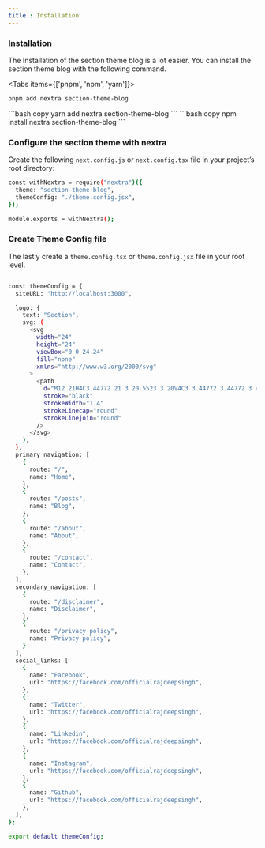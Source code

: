 ```yaml
---
title : Installation
---
```


<Steps>

### Installation
The Installation of the section theme blog is a lot easier. You can install the section theme blog with the following command.
 
<Tabs items={['pnpm', 'npm', 'yarn']}>
  <Tab>
  ```bash copy
pnpm add nextra section-theme-blog
  ```
  </Tab>
    <Tab>
  ```bash copy
yarn add nextra section-theme-blog
  ```
  </Tab>
    <Tab>
  ```bash copy
npm install nextra section-theme-blog
  ```
  </Tab>
</Tabs>


### Configure the section theme with nextra

Create the following `next.config.js` or `next.config.tsx` file in your project’s root directory:

```bash {2-3} copy filename="next.config.js"
const withNextra = require("nextra")({
  theme: "section-theme-blog",
  themeConfig: "./theme.config.jsx",
});

module.exports = withNextra(); 
```

### Create Theme Config file

The lastly create a `theme.config.tsx` or `theme.config.jsx` file in your root level.

```bash copy filename="theme.config.jsx"

const themeConfig = {
  siteURL: "http://localhost:3000",

  logo: {
    text: "Section",
    svg: (
      <svg
        width="24"
        height="24"
        viewBox="0 0 24 24"
        fill="none"
        xmlns="http://www.w3.org/2000/svg"
      >
        <path
          d="M12 21H4C3.44772 21 3 20.5523 3 20V4C3 3.44772 3.44772 3 4 3H20C20.5523 3 21 3.44772 21 4V12"
          stroke="black"
          strokeWidth="1.4"
          strokeLinecap="round"
          strokeLinejoin="round"
        />
      </svg>
    ),
  },
  primary_navigation: [
    {
      route: "/",
      name: "Home",
    },
    {
      route: "/posts",
      name: "Blog",
    },
    {
      route: "/about",
      name: "About",
    },
    {
      route: "/contact",
      name: "Contact",
    },
  ],
  secondary_navigation: [
    {
      route: "/disclaimer",
      name: "Disclaimer",
    },
    {
      route: "/privacy-policy",
      name: "Privacy policy",
    }
  ],
  social_links: [
    {
      name: "Facebook",
      url: "https://facebook.com/officialrajdeepsingh",
    },
    {
      name: "Twitter",
      url: "https://facebook.com/officialrajdeepsingh",
    },
    {
      name: "Linkedin",
      url: "https://facebook.com/officialrajdeepsingh",
    },
    {
      name: "Instagram",
      url: "https://facebook.com/officialrajdeepsingh",
    },
    {
      name: "Github",
      url: "https://facebook.com/officialrajdeepsingh",
    },
  ],
};

export default themeConfig;
```

</Steps>

